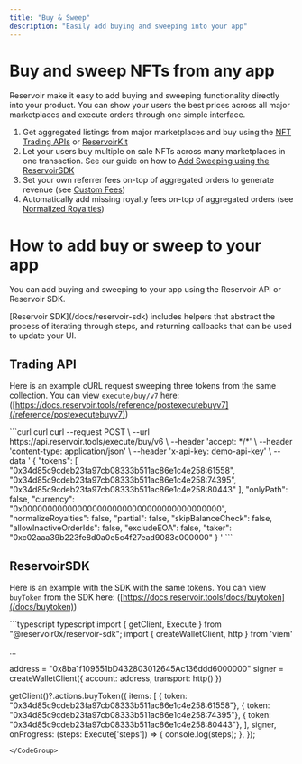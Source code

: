 ```yaml
---
title: "Buy & Sweep"
description: "Easily add buying and sweeping into your app"
---
```


# Buy and sweep NFTs from any app

Reservoir make it easy to add buying and sweeping functionality directly into your product. You can show your users the best prices across all major marketplaces and execute orders through one simple interface.

1. Get aggregated listings from major marketplaces and buy using the [NFT Trading APIs](/reference/creating-and-filling-orders) or [ReservoirKit](/reference/reservoirkit)
2. Let your users buy multiple on sale NFTs across many marketplaces in one transaction. See our guide on how to [Add Sweeping using the ReservoirSDK](/docs/sweeping)
3. Set your own referrer fees on-top of aggregated orders to generate revenue (see [Custom Fees](/docs/custom-fees))
4. Automatically add missing royalty fees on-top of aggregated orders (see [Normalized Royalties](/docs/royalties))

# How to add buy or sweep to your app

You can add buying and sweeping to your app using the Reservoir API or Reservoir SDK.

<Warning>
  [Reservoir SDK](/docs/reservoir-sdk) includes helpers that abstract the process of iterating through steps, and returning callbacks that can be used to update your UI.
</Warning>

## Trading API

Here is an example cURL request sweeping three tokens from the same collection. You can view `execute/buy/v7` here: ([https://docs.reservoir.tools/reference/postexecutebuyv7](/reference/postexecutebuyv7))

<CodeGroup>
  ```curl curl
  curl --request POST \
       --url https://api.reservoir.tools/execute/buy/v6 \
       --header 'accept: */*' \
       --header 'content-type: application/json' \
       --header 'x-api-key: demo-api-key' \
       --data '
  {
    "tokens": [
      "0x34d85c9cdeb23fa97cb08333b511ac86e1c4e258:61558",
      "0x34d85c9cdeb23fa97cb08333b511ac86e1c4e258:74395",
      "0x34d85c9cdeb23fa97cb08333b511ac86e1c4e258:80443"
    ],
    "onlyPath": false,
    "currency": "0x0000000000000000000000000000000000000000",
    "normalizeRoyalties": false,
    "partial": false,
    "skipBalanceCheck": false,
    "allowInactiveOrderIds": false,
    "excludeEOA": false,
    "taker": "0xc02aaa39b223fe8d0a0e5c4f27ead9083c000000"
  }
  '
  ```
</CodeGroup>

## ReservoirSDK

Here is an example with the SDK with the same tokens. You can view `buyToken` from the SDK here: ([https://docs.reservoir.tools/docs/buytoken](/docs/buytoken))

<CodeGroup>
  ```typescript typescript
  import { getClient, Execute } from "@reservoir0x/reservoir-sdk";
  import { createWalletClient, http } from 'viem'

  ...

  address = "0x8ba1f109551bD432803012645Ac136ddd6000000"
  signer = createWalletClient({
    account: address,
    transport: http()
  })

  getClient()?.actions.buyToken({
    items: [
      { token: "0x34d85c9cdeb23fa97cb08333b511ac86e1c4e258:61558"},
      { token: "0x34d85c9cdeb23fa97cb08333b511ac86e1c4e258:74395"},
      { token: "0x34d85c9cdeb23fa97cb08333b511ac86e1c4e258:80443"},
    ],
    signer,
    onProgress: (steps: Execute['steps']) => {
      console.log(steps);
    },
  });
  ```
</CodeGroup>

